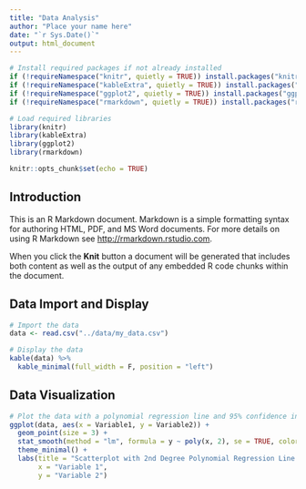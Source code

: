 ```yaml
---
title: "Data Analysis"
author: "Place your name here"
date: "`r Sys.Date()`"
output: html_document
---
```


```r
# Install required packages if not already installed
if (!requireNamespace("knitr", quietly = TRUE)) install.packages("knitr")
if (!requireNamespace("kableExtra", quietly = TRUE)) install.packages("kableExtra")
if (!requireNamespace("ggplot2", quietly = TRUE)) install.packages("ggplot2")
if (!requireNamespace("rmarkdown", quietly = TRUE)) install.packages("rmarkdown")

# Load required libraries
library(knitr)
library(kableExtra)
library(ggplot2)
library(rmarkdown)

knitr::opts_chunk$set(echo = TRUE)
```

## Introduction

This is an R Markdown document. Markdown is a simple formatting syntax for authoring HTML, PDF, and MS Word documents. For more details on using R Markdown see <http://rmarkdown.rstudio.com>.

When you click the **Knit** button a document will be generated that includes both content as well as the output of any embedded R code chunks within the document.

## Data Import and Display

```r
# Import the data
data <- read.csv("../data/my_data.csv")

# Display the data
kable(data) %>%
  kable_minimal(full_width = F, position = "left")
```

## Data Visualization

```r
# Plot the data with a polynomial regression line and 95% confidence interval
ggplot(data, aes(x = Variable1, y = Variable2)) +
  geom_point(size = 3) +
  stat_smooth(method = "lm", formula = y ~ poly(x, 2), se = TRUE, color = "blue") +
  theme_minimal() +
  labs(title = "Scatterplot with 2nd Degree Polynomial Regression Line and 95% CI",
       x = "Variable 1",
       y = "Variable 2")
```


